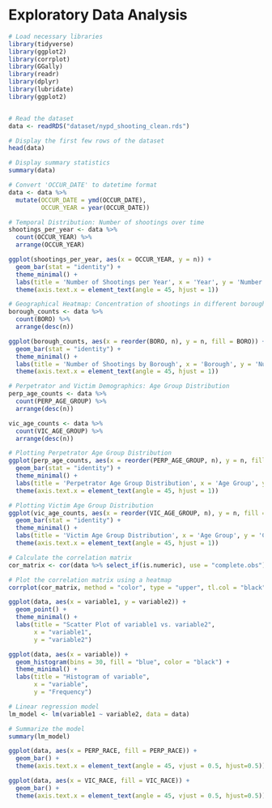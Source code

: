 # Exploratory Data Analysis

```r
# Load necessary libraries
library(tidyverse)
library(ggplot2)
library(corrplot) 
library(GGally) 
library(readr)
library(dplyr)
library(lubridate)
library(ggplot2)


# Read the dataset
data <- readRDS("dataset/nypd_shooting_clean.rds")

# Display the first few rows of the dataset
head(data)


```

```r


# Display summary statistics
summary(data)

```

```r

# Convert 'OCCUR_DATE' to datetime format
data <- data %>%
  mutate(OCCUR_DATE = ymd(OCCUR_DATE),
         OCCUR_YEAR = year(OCCUR_DATE))

# Temporal Distribution: Number of shootings over time
shootings_per_year <- data %>%
  count(OCCUR_YEAR) %>%
  arrange(OCCUR_YEAR)

ggplot(shootings_per_year, aes(x = OCCUR_YEAR, y = n)) +
  geom_bar(stat = "identity") +
  theme_minimal() +
  labs(title = 'Number of Shootings per Year', x = 'Year', y = 'Number of Shootings') +
  theme(axis.text.x = element_text(angle = 45, hjust = 1))


```

```r
# Geographical Heatmap: Concentration of shootings in different boroughs
borough_counts <- data %>%
  count(BORO) %>%
  arrange(desc(n))

ggplot(borough_counts, aes(x = reorder(BORO, n), y = n, fill = BORO)) +
  geom_bar(stat = "identity") +
  theme_minimal() +
  labs(title = 'Number of Shootings by Borough', x = 'Borough', y = 'Number of Shootings') +
  theme(axis.text.x = element_text(angle = 45, hjust = 1))


```

```r
# Perpetrator and Victim Demographics: Age Group Distribution
perp_age_counts <- data %>%
  count(PERP_AGE_GROUP) %>%
  arrange(desc(n))

vic_age_counts <- data %>%
  count(VIC_AGE_GROUP) %>%
  arrange(desc(n))

# Plotting Perpetrator Age Group Distribution
ggplot(perp_age_counts, aes(x = reorder(PERP_AGE_GROUP, n), y = n, fill = PERP_AGE_GROUP)) +
  geom_bar(stat = "identity") +
  theme_minimal() +
  labs(title = 'Perpetrator Age Group Distribution', x = 'Age Group', y = 'Count') +
  theme(axis.text.x = element_text(angle = 45, hjust = 1))


```

```r
# Plotting Victim Age Group Distribution
ggplot(vic_age_counts, aes(x = reorder(VIC_AGE_GROUP, n), y = n, fill = VIC_AGE_GROUP)) +
  geom_bar(stat = "identity") +
  theme_minimal() +
  labs(title = 'Victim Age Group Distribution', x = 'Age Group', y = 'Count') +
  theme(axis.text.x = element_text(angle = 45, hjust = 1))

```

```r
# Calculate the correlation matrix
cor_matrix <- cor(data %>% select_if(is.numeric), use = "complete.obs")

# Plot the correlation matrix using a heatmap
corrplot(cor_matrix, method = "color", type = "upper", tl.col = "black", tl.srt = 45)

```

```r
ggplot(data, aes(x = variable1, y = variable2)) +
  geom_point() +
  theme_minimal() +
  labs(title = "Scatter Plot of variable1 vs. variable2",
       x = "variable1",
       y = "variable2")

```

```r
ggplot(data, aes(x = variable)) +
  geom_histogram(bins = 30, fill = "blue", color = "black") +
  theme_minimal() +
  labs(title = "Histogram of variable",
       x = "variable",
       y = "Frequency")

```

```r
# Linear regression model
lm_model <- lm(variable1 ~ variable2, data = data)

# Summarize the model
summary(lm_model)

```

```r
ggplot(data, aes(x = PERP_RACE, fill = PERP_RACE)) + 
  geom_bar() +
  theme(axis.text.x = element_text(angle = 45, vjust = 0.5, hjust=0.5))

```

```r
ggplot(data, aes(x = VIC_RACE, fill = VIC_RACE)) + 
  geom_bar() +
  theme(axis.text.x = element_text(angle = 45, vjust = 0.5, hjust=0.5))

```

